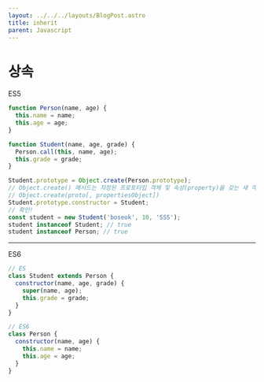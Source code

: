 ```yaml
---
layout: ../../../layouts/BlogPost.astro
title: inherit
parent: Javascript
---
```

# 상속

ES5
```js
function Person(name, age) {
  this.name = name;
  this.age = age;
}
```

```js
function Student(name, age, grade) {
  Person.call(this, name, age);
  this.grade = grade;
}

Student.prototype = Object.create(Person.prototype);
// Object.create() 메서드는 지정된 프로토타입 객체 및 속성(property)을 갖는 새 객체를 만듭니다.
// Object.create(proto[, propertiesObject])
Student.prototype.constructor = Student;
// 확인!
const student = new Student('boseok', 10, 'SSS');
student instanceof Student; // true
student instanceof Person; // true
```

---

ES6
```js
// ES
class Student extends Person {
  constructor(name, age, grade) {
    super(name, age);
    this.grade = grade;
  }
}
```

```js
// ES6
class Person {
  constructor(name, age) {
    this.name = name;
    this.age = age;
  }
}
```